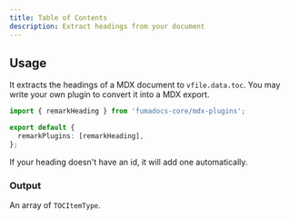 ```yaml
---
title: Table of Contents
description: Extract headings from your document
---
```


## Usage

It extracts the headings of a MDX document to `vfile.data.toc`. You may write your
own plugin to convert it into a MDX export.

```ts
import { remarkHeading } from 'fumadocs-core/mdx-plugins';

export default {
  remarkPlugins: [remarkHeading],
};
```

If your heading doesn't have an id, it will add one automatically.

### Output

An array of `TOCItemType`.

<AutoTypeTable path="headless" name="TOCItemType" />
